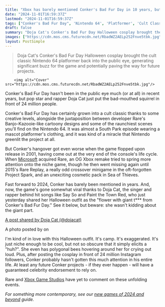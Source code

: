 ```yaml
---
title: "Xbox has barely mentioned Conker's Bad Fur Day in 10 years, but popstar Doja Cat just put the cult N64 platformer in front of 24 million people in the funniest way"
date: "2024-11-01T16:59:37Z"
lastmod: "2024-11-01T16:59:37Z"
tags: ["Conker's Bad Fur Day", 'Nintendo 64', 'Platformer', 'Cult Classic', 'Doja Cat', 'Rare', 'Microsoft', 'Xbox Game Studios']
draft: false
summary: "Doja Cat's Conker's Bad Fur Day Halloween cosplay brought the cult classic Nintendo 64 platformer back into the public eye, generating significant buzz for the game and potentially paving the way for future projects."
images: ["https://cdn.mos.cms.futurecdn.net/RbadWZ2AELp252Fnve5tbk.jpg"]
layout: PostSimple
---
```

> Doja Cat's Conker's Bad Fur Day Halloween cosplay brought the cult classic Nintendo 64 platformer back into the public eye, generating significant buzz for the game and potentially paving the way for future projects.


        <img alt="Cover" src="https://cdn.mos.cms.futurecdn.net/RbadWZ2AELp252Fnve5tbk.jpg"/>
        
Conker's Bad Fur Day hasn't been in the public eye much (or at all) in recent years, but pop star and rapper Doja Cat just put the bad-mouthed squirrel in front of 24 million people. 

Conker's Bad Fur Day has certainly grown into a cult classic thanks to some creative levels, alongside the juxtaposition between developer Rare's Banjo-Kazooie-like cartoony designs and some of the raunchiest scenes you'll find on the Nintendo 64. It was almost a South Park episode wearing a mascot platformer's clothing, and it was kind of a miracle that Nintendo greenlit the project at all.

But Conker's hangover got even worse when the game flopped upon release in 2001, having come out at the very end of the console's life cycle. When [Microsoft](https://www.gamesradar.com/tag/microsoft/) acquired Rare, an OG Xbox remake tried to spring more attention onto the niche game, though he then went missing again until 2015's Rare Replay, a really odd crossover minigame in the oft-forgotten Project Spark, and an unexciting cosmetic pack in Sea of Thieves. 

Fast forward to 2024, Conker has barely been mentioned in years. And, now, the game's gone somewhat viral thanks to Doja Cat, the singer and rapper behind hit songs like Say So and Paint the Town Red, who just yesterday shared her Halloween outfit as the "flower with giant t*** from Conker's Bad Fur Day." See it below, but beware: she wasn't kidding about the giant part.

[A post shared by Doja Cat (@dojacat)](https://www.instagram.com/p/DBzUt8DPh2b/)

A photo posted by on 

I'm kind of in love with this Halloween outfit. It's camp. It's exaggerated. It's just niche enough to be cool, but not so obscure that it simply elicits a "huh?". She even has polygonal bees hovering around her for crying out loud. Plus, after posting the cosplay in front of 24 million Instagram followers, Conker probably hasn't gotten this much attention in his entire life. At least any future Conker projects - if they ever happen - will have a guaranteed celebrity endorsement to rely on.

Rare and [Xbox Game Studios](https://www.gamesradar.com/tag/xbox-game-studios/) have yet to comment on these unfolding events. 

*For something more contemporary, see our *[<em>new games of 2024 and beyond</em>](https://www.gamesradar.com/video-game-release-dates/)* guide.* 
        